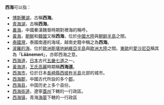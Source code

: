 '''西海'''可以指：
*[[博斯騰湖|博斯騰湖]]，古稱'''西海'''。
*[[青海湖|青海湖]]，古稱'''西海'''。
*[[裏海|裏海]]，中國秦漢魏晉時期對裡海的稱呼。
*[[黃海|黃海]]，[[朝鲜民主主义人民共和国|朝鮮]]和[[韓國|韓國]]又稱'''西海'''，位於[[中國大陸|中國大陸]]與[[朝鲜半島|朝鲜半島]]之間。
*[[泰國灣|泰國灣]]，泰國南邊的海域，越南史籍中稱之為'''西海'''。
*[[波羅的海|波羅的海]]，位於[[歐洲|歐洲]][[斯堪地納維亞半島|斯堪地納維亞半島]]與[[歐洲大陸|歐洲大陸]]之間。[[東歐|東歐]]的[[愛沙尼亞|愛沙尼亞]]稱其為「'''Läänemeri'''」，亦即西海之意。
*[[西海道|西海道]]，[[日本|日本]]古代[[五畿七道|五畿七道]]之一。
*[[黃海道|黃海道]]，[[王氏高麗|王氏高麗]]時期稱'''西海道'''。
*[[西海市|西海市]]，位於日本[[長崎縣|長崎縣]][[西彼杵半島|西彼杵半島]]北部的城市。
*[[西海郡|西海郡]]，中國古代所設的多个[[郡|郡]]。
*[[西海县|西海县]]，中国历史上多个县份。
*[[西海街道|西海街道]]，遼寧[[蓋州|蓋州]]下轄的一行政區。
*[[西海镇|西海镇]]，青海[[海晏|海晏]]下轄的一行政區

{{Disambiguation|cat=二字地名消歧義}}